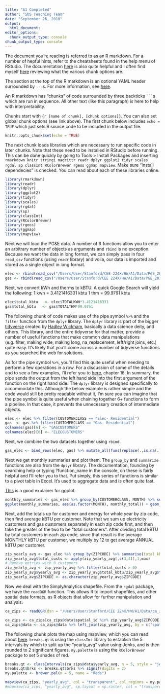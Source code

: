 ```yaml
---
title: "A1 Completed"
author: "SUS Teaching Team"
date: "September 26, 2018"
output: 
  html_document:
editor_options: 
  chunk_output_type: console
chunk_output_type: console
---
```


The document you're reading is referred to as an R markdown. For a number of hepful hints, refer to the cheatsheets found in the help menu of RStudio. The documentation [here](https://rmarkdown.rstudio.com/lesson-1.html) is also quite helpful and I often find myself [here](https://yihui.name/knitr/options/) reviewing what the various chunk options are.

The section at the top of the R markdown is an optional YAML header surrounded by `---`s. For more information, see [here](https://bookdown.org/yihui/rmarkdown/html-document.html).

An R markdown has "chunks" of code surrounded by three backticks ` ``` `s which are run in sequence. All other text (like this paragraph) is here to help with interpretability.

Chunks start with `{r [name of chunk], [chunk options]}`. You can also set global chunk options (see link above). The first chunk below includes `echo = TRUE` which just sets R source code to be included in the output file.

```r
knitr::opts_chunk$set(echo = TRUE)
```

The next chunk loads libraries which are necessary to run specific code in later chunks. Note that these need to be installed in RStudio before running. This can be done quickly by going to Tools > Install Packages and inserting `rmarkdown knitr stringi magrittr readr dplyr ggplot2 tidyr scales rgdal sp classInt RColorBrewer rgeos ggmap mapview`. Make sure "Install dependecies" is checked. You can read about each of these libraries online.

```r
library(rmarkdown)
library(readr)
library(dplyr)
library(ggplot2)
library(tidyr)
library(scales)
library(rgdal)
library(sp)
library(classInt)
library(RColorBrewer)
library(rgeos)
library(ggmap)
library(mapview)
```

Next we will load the PG&E data. A number of R functions allow you to enter an arbitrary number of objects as arguments and `rbind` is no exception. Because we want the data in long format, we can simply pass in four `read_csv` functions (using `readr` library) and voila, our data is imported and stored as a single object in long format. 

```r
elec <- rbind(read_csv("/Users/User/Stanford/CEE 224X/HW/A1/Data/PGE_2017_Q1_ElectricUsageByZip.csv"), read_csv("/Users/User/Stanford/CEE 224X/HW/A1/Data/PGE_2017_Q2_ElectricUsageByZip.csv"), read_csv("/Users/User/Stanford/CEE 224X/HW/A1/Data/PGE_2017_Q3_ElectricUsageByZip.csv"), read_csv("/Users/User/Stanford/CEE 224X/HW/A1/Data/PGE_2017_Q4_ElectricUsageByZip.csv"))
gas <- rbind(read_csv("/Users/User/Stanford/CEE 224X/HW/A1/Data/PGE_2017_Q1_GasUsageByZip.csv"), read_csv("/Users/User/Stanford/CEE 224X/HW/A1/Data/PGE_2017_Q2_GasUsageByZip.csv"), read_csv("/Users/User/Stanford/CEE 224X/HW/A1/Data/PGE_2017_Q3_GasUsageByZip.csv"), read_csv("/Users/User/Stanford/CEE 224X/HW/A1/Data/PGE_2017_Q4_GasUsageByZip.csv"))
```

Next, we convert kWh and therms to kBTU. A quick Google Search will yield the following:
1 kwh = 3.4121416331 kbtu
1 thm = 99.9761 kbtu

```r
elec$total_kbtu   <- elec$TOTALKWH*3.4121416331
gas$total_kbtu   <- gas$TOTALTHM*99.9761
```

The following chunk of code makes use of the pipe symbol `%>%` and the `filter` function from the `dplyr` library. The `dplyr` library is part of the bigger [tidyverse](https://www.tidyverse.org/) created by [Hadley Wickham](http://hadley.nz/), basically a data science deity, and others. This library, and the entire tidyverse for that matter, provide a number of useful functions that make common data manipulations (e.g. filter, making wide, making long, na_replacement, left/right joins, etc.) quite easy. It's likely that you'll come across a number of tidyverse functions as you searched the web for solutions. 

As for the pipe symbol `%>%`, you'll find this quite useful when needing to perform a few operations in a row. For a discussion of some of the details and to see a few examples, I'll refer you to [here](http://r4ds.had.co.nz/pipes.html#piping-alternatives), chapter 18. In summary, the pipe sends the output from the left hand side into the first argument of the function on the right hand side. The `dplyr` library is designed specifically to accommodate this. Although the below example is rather simple and the code would still be pretty readable without it, I'm sure you can imagine that the pipe symbol is quite useful when chaining together 6+ functions to form a pipeline. In that case, it prevents the unnecessary creation of intermediate objects. 

```r
elec <- elec %>% filter(CUSTOMERCLASS == "Elec- Residential")
gas  <- gas %>% filter(CUSTOMERCLASS == "Gas- Residential")
colnames(gas)[6] <- "GASCUSTOMERS"
colnames(elec)[6] <- "ELECCUSTOMERS"
```

Next, we combine the two datasets together using `rbind`.

```r
gas_elec <- bind_rows(elec, gas) %>% mutate_all(funs(replace(.,is.na(.),0)))
```

Next we get monthly summaries and plot them. The `group_by` and `summarize` functions are also from the `dplyr` library. The documentation, founding by searching help or typing ?function_name in the console, on these is fairly helpful and I'll refer you to that. Put simply, this series of functions is similar to a pivot table in Excel. It's used to aggregate data and is often quite fast.

[This](http://r4ds.had.co.nz/data-visualisation.html) is a good explainer for ggplot.

```r
monthly_summaries <- gas_elec %>% group_by(CUSTOMERCLASS, MONTH) %>% summarize(monthly_total = sum(total_kbtu))
ggplot(monthly_summaries, aes(as.factor(MONTH), monthly_total)) + geom_bar(stat = "identity", aes(fill = CUSTOMERCLASS), position = "dodge") + labs(x = "Month", y = "kBTU", title = "PG&E Territory Monthly Energy Usage, 2017", fill = "Energy Type")
```

Next, add the totals up for customer and energy for whole year by zip code, then find average kBTU per customer. Note that we sum up electricity customers and gas customers separately in each zip code first, and then take the greater of the two to be "total customers". After dividing total kBTU by total customers in each zip code, since that result is the average MONTHLY kBTU per customer, we multiply by 12 to get average ANNUAL kBTU per customer. 

```r
zip_yearly_avg <- gas_elec %>% group_by(ZIPCODE) %>% summarise(total_kbtu = sum(total_kbtu), total_elec = sum(ELECCUSTOMERS), total_gas = sum(GASCUSTOMERS))
zip_yearly_avg$total_custs <- apply(zip_yearly_avg[,c(3,4)],1,max)
# Remove entries with 0 customers
zip_yearly_avg <- zip_yearly_avg %>% filter(total_custs > 0)
zip_yearly_avg$yearly_avg <- zip_yearly_avg$total_kbtu/zip_yearly_avg$total_custs*12
zip_yearly_avg$ZIPCODE <- as.character(zip_yearly_avg$ZIPCODE)
```

Now we deal with the SimplyAnalytics shapefile. From the `rgdal` package, we have the `readOGR` function. This allows R to import shapefiles, and other spatial data formats, as R objects that allow for further manipulation and analysis. 

```r
ca_zips <- readOGR(dsn = "/Users/User/Stanford/CEE 224X/HW/A1/Data/ca_zips", layer = "ca_zips")
```

```r
ca_zips <- ca_zips[ca_zips@data$spatial_id %in% zip_yearly_avg$ZIPCODE,]
ca_zips@data <- ca_zips@data %>% left_join(zip_yearly_avg, by = c("spatial_id" = "ZIPCODE"))
```

The following chunk plots the map using mapview, which you can read about [here](https://r-spatial.github.io/mapview/). `breaks.qt` is using the `classInt` library to establish the 5 intervals by which to split up the "yearly_avg" value using Jenks, and is then rounded to 2 significant figures. `my.palette` is using the `RColorBrewer` package to set 5 shades of red. 

```r
breaks.qt <- classIntervals(ca_zips@data$yearly_avg, n = 5, style = "jenks", intervalClosure = "right")
breaks.qt$brks <- breaks.qt$brks %>% signif(digits = 2)
my.palette <- brewer.pal(n = 5, name = "Reds")

mapview(ca_zips, "yearly_avg", col = "transparent", col.regions = my.palette, at = breaks.qt$brks, legend = TRUE, layer.name = "Average Energy Use in kBTU")
#mapview(ca_zips, "yearly_avg", sp.layout = sp.raster, col = "transparent", col.regions = my.palette, at = breaks.qt$brks, legend = TRUE, layer.name = "Average Energy Use in kBTU")
```